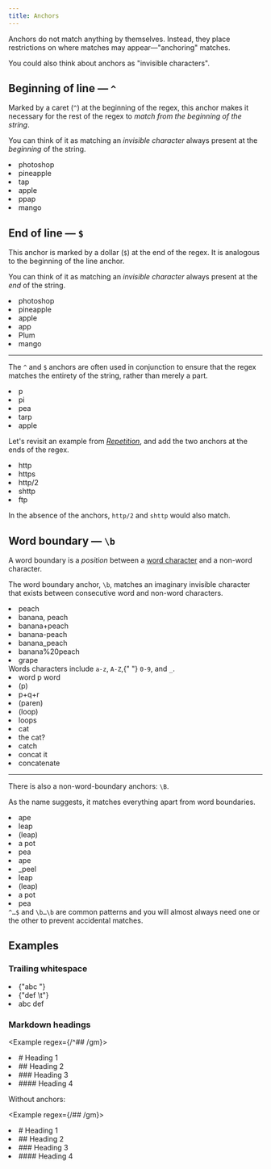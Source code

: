 ```yaml
---
title: Anchors
---
```


Anchors do not match anything by themselves. Instead, they place restrictions on where matches may appear—"anchoring" matches.

You could also think about anchors as "invisible characters".

## Beginning of line — `^`

Marked by a caret (`^`) at the beginning of the regex, this anchor makes it necessary for the rest of the regex to _match from the beginning of the string_.

You can think of it as matching an _invisible character_ always present at the _beginning_ of the string.

<Example regex={/^p/g}>
    <li>photoshop</li>
    <li>pineapple</li>
    <li>tap</li>
    <li>apple</li>
    <li>ppap</li>
    <li>mango</li>
</Example>

## End of line — `$`

This anchor is marked by a dollar (`$`) at the end of the regex. It is analogous to the beginning of the line anchor.

You can think of it as matching an _invisible character_ always present at the _end_ of the string.

<Example regex={/p$/g}>
    <li>photoshop</li>
    <li>pineapple</li>
    <li>apple</li>
    <li>app</li>
    <li>Plum</li>
    <li>mango</li>
</Example>

---

The `^` and `$` anchors are often used in conjunction to ensure that the regex matches the entirety of the string, rather than merely a part.

<Example regex={/^p$/g}>
    <li>p</li>
    <li>pi</li>
    <li>pea</li>
    <li>tarp</li>
    <li>apple</li>
</Example>

Let's revisit an example from [_Repetition_](/chapters/repetition), and add the two anchors at the ends of the regex.

<Example regex={/^https?$/g}>
    <li>http</li>
    <li>https</li>
    <li>http/2</li>
    <li>shttp</li>
    <li>ftp</li>
</Example>

In the absence of the anchors, `http/2` and `shttp` would also match.

## Word boundary — `\b`

A word boundary is a _position_ between a [word character](/chapters/character-escapes#word-character--w) and a non-word character.

The word boundary anchor, `\b`, matches an imaginary invisible character that exists between consecutive word and non-word characters.

<Example regex={/\bp/g}>
    <li>peach</li>
    <li>banana, peach</li>
    <li>banana+peach</li>
    <li>banana-peach</li>
    <li>banana_peach</li>
    <li>banana%20peach</li>
    <li>grape</li>
</Example>

<Note>
    Words characters include <code>a-z</code>, <code>A-Z</code>,{" "}
    <code>0-9</code>, and <code>_</code>.
</Note>

<Example regex={/\bp\b/g}>
    <li>word p word</li>
    <li>(p)</li>
    <li>p+q+r</li>
    <li>(paren)</li>
    <li>(loop)</li>
    <li>loops</li>
</Example>

<Example regex={/\bcat\b/g}>
    <li>cat</li>
    <li>the cat?</li>
    <li>catch</li>
    <li>concat it</li>
    <li>concatenate</li>
</Example>

---

There is also a non-word-boundary anchors: `\B`.

As the name suggests, it matches everything apart from word boundaries.

<Example regex={/\Bp/g}>
    <li>ape</li>
    <li>leap</li>
    <li>(leap)</li>
    <li>a pot</li>
    <li>pea</li>
</Example>

<Example regex={/\Bp\B/g}>
    <li>ape</li>
    <li>_peel</li>
    <li>leap</li>
    <li>(leap)</li>
    <li>a pot</li>
    <li>pea</li>
</Example>

<Tip>
    <code>^…$</code> and <code>\b…\b</code> are common patterns and you will
    almost always need one or the other to prevent accidental matches.
</Tip>

## Examples

### Trailing whitespace

<Example regex={/\s+$/gm}>
    <li>{"abc   "}</li>
    <li>{"def \t"}</li>
    <li>abc def</li>
</Example>

### Markdown headings

<Example regex={/^## /gm}>
    <li># Heading 1</li>
    <li>## Heading 2</li>
    <li>### Heading 3</li>
    <li>#### Heading 4</li>
</Example>

Without anchors:

<Example regex={/## /gm}>
    <li># Heading 1</li>
    <li>## Heading 2</li>
    <li>### Heading 3</li>
    <li>#### Heading 4</li>
</Example>

